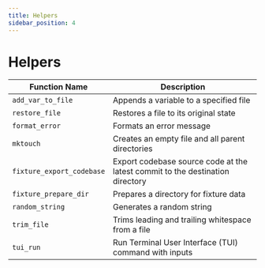 ```yaml
---
title: Helpers
sidebar_position: 4
---
```


# Helpers

| Function Name             | Description                                                                   |
|---------------------------|-------------------------------------------------------------------------------|
| `add_var_to_file`         | Appends a variable to a specified file                                        |
| `restore_file`            | Restores a file to its original state                                         |
| `format_error`            | Formats an error message                                                      |
| `mktouch`                 | Creates an empty file and all parent directories                              |
| `fixture_export_codebase` | Export codebase source code at the latest commit to the destination directory |
| `fixture_prepare_dir`     | Prepares a directory for fixture data                                         |
| `random_string`           | Generates a random string                                                     |
| `trim_file`               | Trims leading and trailing whitespace from a file                             |
| `tui_run`                 | Run Terminal User Interface (TUI) command with inputs                         |
